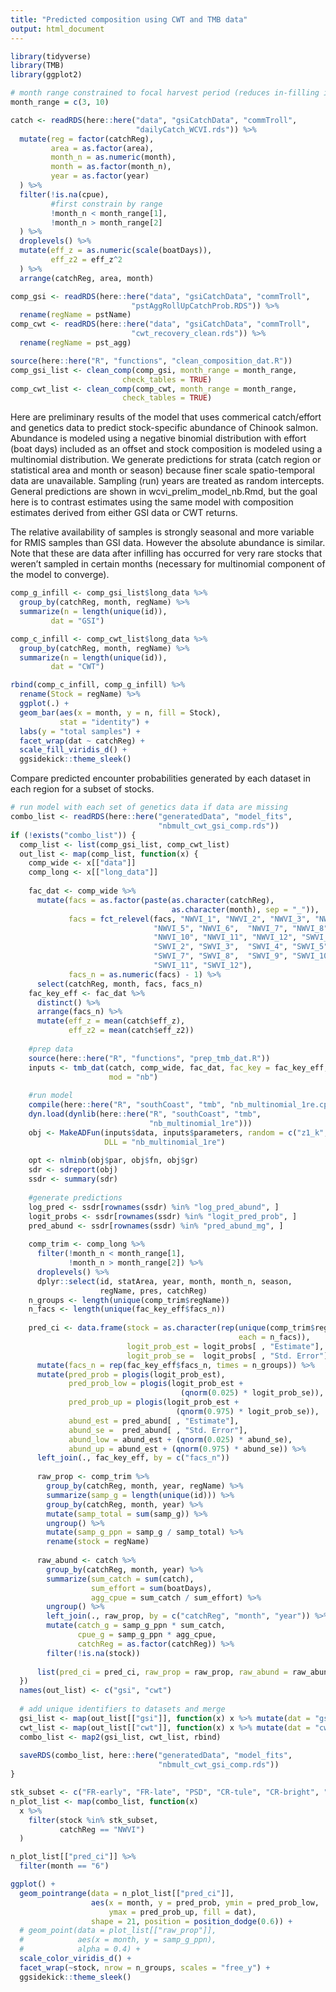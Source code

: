 ```yaml
---
title: "Predicted composition using CWT and TMB data"
output: html_document
---
```


```r
library(tidyverse)
library(TMB)
library(ggplot2)

# month range constrained to focal harvest period (reduces in-filling impacts)
month_range = c(3, 10)

catch <- readRDS(here::here("data", "gsiCatchData", "commTroll",
                            "dailyCatch_WCVI.rds")) %>% 
  mutate(reg = factor(catchReg),
         area = as.factor(area),
         month_n = as.numeric(month),
         month = as.factor(month_n),
         year = as.factor(year)
  ) %>% 
  filter(!is.na(cpue),
         #first constrain by range
         !month_n < month_range[1],
         !month_n > month_range[2]
  ) %>% 
  droplevels() %>% 
  mutate(eff_z = as.numeric(scale(boatDays)),
         eff_z2 = eff_z^2
  ) %>% 
  arrange(catchReg, area, month)

comp_gsi <- readRDS(here::here("data", "gsiCatchData", "commTroll",
                           "pstAggRollUpCatchProb.RDS")) %>% 
  rename(regName = pstName)
comp_cwt <- readRDS(here::here("data", "gsiCatchData", "commTroll",
                           "cwt_recovery_clean.rds")) %>% 
  rename(regName = pst_agg)

source(here::here("R", "functions", "clean_composition_dat.R"))
comp_gsi_list <- clean_comp(comp_gsi, month_range = month_range, 
                         check_tables = TRUE)
comp_cwt_list <- clean_comp(comp_cwt, month_range = month_range, 
                         check_tables = TRUE)
```

Here are preliminary results of the model that uses commerical catch/effort and genetics data to predict stock-specific abundance of Chinook salmon. Abundance is modeled using a negative binomial distribution with effort (boat days) included as an offset and stock composition is modeled using a multinomial distribution. We generate predictions for strata (catch region or statistical area and month or season) because finer scale spatio-temporal data are unavailable. Sampling (run) years are treated as random intercepts. General predictions are shown in wcvi_prelim_model_nb.Rmd, but the goal here is to contrast estimates using the same model with composition estimates derived from either GSI data or CWT returns.

The relative availability of samples is strongly seasonal and more variable for RMIS samples than GSI data. However the absolute abundance is similar. Note that these are data after infilling has occurred for very rare stocks that weren't sampled in certain months (necessary for multinomial component of the model to converge). 

```r
comp_g_infill <- comp_gsi_list$long_data %>% 
  group_by(catchReg, month, regName) %>% 
  summarize(n = length(unique(id)),
         dat = "GSI")

comp_c_infill <- comp_cwt_list$long_data %>% 
  group_by(catchReg, month, regName) %>% 
  summarize(n = length(unique(id)),
         dat = "CWT")

rbind(comp_c_infill, comp_g_infill) %>% 
  rename(Stock = regName) %>% 
  ggplot(.) +
  geom_bar(aes(x = month, y = n, fill = Stock), 
           stat = "identity") +
  labs(y = "total samples") +
  facet_wrap(dat ~ catchReg) +
  scale_fill_viridis_d() +
  ggsidekick::theme_sleek()
```

Compare predicted encounter probabilities generated by each dataset in each region for a subset of stocks.

```r
# run model with each set of genetics data if data are missing
combo_list <- readRDS(here::here("generatedData", "model_fits",
                                 "nbmult_cwt_gsi_comp.rds"))
if (!exists("combo_list")) {
  comp_list <- list(comp_gsi_list, comp_cwt_list)
  out_list <- map(comp_list, function(x) {
    comp_wide <- x[["data"]]
    comp_long <- x[["long_data"]]
    
    fac_dat <- comp_wide %>%
      mutate(facs = as.factor(paste(as.character(catchReg),
                                    as.character(month), sep = "_")),
             facs = fct_relevel(facs, "NWVI_1", "NWVI_2", "NWVI_3", "NWVI_4",
                                "NWVI_5", "NWVI_6",  "NWVI_7", "NWVI_8", "NWVI_9",
                                "NWVI_10", "NWVI_11", "NWVI_12", "SWVI_1",
                                "SWVI_2", "SWVI_3",  "SWVI_4", "SWVI_5", "SWVI_6",
                                "SWVI_7", "SWVI_8",  "SWVI_9", "SWVI_10",
                                "SWVI_11", "SWVI_12"),
             facs_n = as.numeric(facs) - 1) %>%
      select(catchReg, month, facs, facs_n)
    fac_key_eff <- fac_dat %>%
      distinct() %>%
      arrange(facs_n) %>%
      mutate(eff_z = mean(catch$eff_z),
             eff_z2 = mean(catch$eff_z2))
  
    #prep data
    source(here::here("R", "functions", "prep_tmb_dat.R"))
    inputs <- tmb_dat(catch, comp_wide, fac_dat, fac_key = fac_key_eff,
                      mod = "nb")
  
    #run model
    compile(here::here("R", "southCoast", "tmb", "nb_multinomial_1re.cpp"))
    dyn.load(dynlib(here::here("R", "southCoast", "tmb",
                               "nb_multinomial_1re")))
    obj <- MakeADFun(inputs$data, inputs$parameters, random = c("z1_k", "z2_k"),
                     DLL = "nb_multinomial_1re")
  
    opt <- nlminb(obj$par, obj$fn, obj$gr)
    sdr <- sdreport(obj)
    ssdr <- summary(sdr)
  
    #generate predictions
    log_pred <- ssdr[rownames(ssdr) %in% "log_pred_abund", ]
    logit_probs <- ssdr[rownames(ssdr) %in% "logit_pred_prob", ]
    pred_abund <- ssdr[rownames(ssdr) %in% "pred_abund_mg", ]
  
    comp_trim <- comp_long %>%
      filter(!month_n < month_range[1],
             !month_n > month_range[2]) %>%
      droplevels() %>%
      dplyr::select(id, statArea, year, month, month_n, season,
                    regName, pres, catchReg)
    n_groups <- length(unique(comp_trim$regName))
    n_facs <- length(unique(fac_key_eff$facs_n))
  
    pred_ci <- data.frame(stock = as.character(rep(unique(comp_trim$regName),
                                                   each = n_facs)),
                          logit_prob_est = logit_probs[ , "Estimate"],
                          logit_prob_se =  logit_probs[ , "Std. Error"]) %>%
      mutate(facs_n = rep(fac_key_eff$facs_n, times = n_groups)) %>%
      mutate(pred_prob = plogis(logit_prob_est),
             pred_prob_low = plogis(logit_prob_est +
                                      (qnorm(0.025) * logit_prob_se)),
             pred_prob_up = plogis(logit_prob_est +
                                     (qnorm(0.975) * logit_prob_se)),
             abund_est = pred_abund[ , "Estimate"],
             abund_se =  pred_abund[ , "Std. Error"],
             abund_low = abund_est + (qnorm(0.025) * abund_se),
             abund_up = abund_est + (qnorm(0.975) * abund_se)) %>%
      left_join(., fac_key_eff, by = c("facs_n"))
  
      raw_prop <- comp_trim %>%
        group_by(catchReg, month, year, regName) %>%
        summarize(samp_g = length(unique(id))) %>%
        group_by(catchReg, month, year) %>%
        mutate(samp_total = sum(samp_g)) %>%
        ungroup() %>%
        mutate(samp_g_ppn = samp_g / samp_total) %>%
        rename(stock = regName)
  
      raw_abund <- catch %>%
        group_by(catchReg, month, year) %>%
        summarize(sum_catch = sum(catch),
                  sum_effort = sum(boatDays),
                  agg_cpue = sum_catch / sum_effort) %>%
        ungroup() %>%
        left_join(., raw_prop, by = c("catchReg", "month", "year")) %>%
        mutate(catch_g = samp_g_ppn * sum_catch,
               cpue_g = samp_g_ppn * agg_cpue,
               catchReg = as.factor(catchReg)) %>%
        filter(!is.na(stock))
  
      list(pred_ci = pred_ci, raw_prop = raw_prop, raw_abund = raw_abund)
  })
  names(out_list) <- c("gsi", "cwt")
  
  # add unique identifiers to datasets and merge
  gsi_list <- map(out_list[["gsi"]], function(x) x %>% mutate(dat = "gsi"))
  cwt_list <- map(out_list[["cwt"]], function(x) x %>% mutate(dat = "cwt"))
  combo_list <- map2(gsi_list, cwt_list, rbind)
  
  saveRDS(combo_list, here::here("generatedData", "model_fits",
                                 "nbmult_cwt_gsi_comp.rds"))
}
```
```r
stk_subset <- c("FR-early", "FR-late", "PSD", "CR-tule", "CR-bright", "WCVI")
n_plot_list <- map(combo_list, function(x) 
  x %>% 
    filter(stock %in% stk_subset,
           catchReg == "NWVI")
  )

n_plot_list[["pred_ci"]] %>% 
  filter(month == "6")

ggplot() +
  geom_pointrange(data = n_plot_list[["pred_ci"]], 
                  aes(x = month, y = pred_prob, ymin = pred_prob_low,
                      ymax = pred_prob_up, fill = dat), 
                  shape = 21, position = position_dodge(0.6)) +
  # geom_point(data = plot_list[["raw_prop"]],
  #            aes(x = month, y = samp_g_ppn),
  #            alpha = 0.4) +
  scale_color_viridis_d() +
  facet_wrap(~stock, nrow = n_groups, scales = "free_y") +
  ggsidekick::theme_sleek()

```
